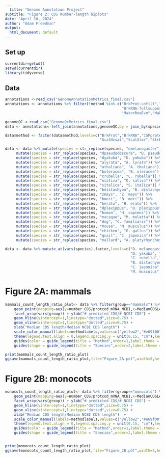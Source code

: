 ```yaml
---
  title: "Genome Annotation Project"
subtitle: "Figure 2: CDS number-length biplots"
date: "April 10, 2024"
author: "Adam Freedman"
output: 
  html_document: default
---
```

  
## Set up
```r
currentdir=getwd()
setwd(currentdir)
library(tidyverse)
``` 

## Data
```r
annotations <-read_csv("GenomeAnnotationMetrics_final.csv")
annotations <- annotations %>% filter(!method %in% c("BrkProt-unfilt","BrkProt-fullsupport","BrkRNA-unfilt",
                                                     "BrkRNA-fullsupport","CGPdenovo","TSEBRA","MakerNoRnaNoEvm",
                                                     "MakerRnaEvm","MakerNoRnaEvm")) 

genomeQC <-read_csv("GenomeQcMetrics_final.csv") 
data <- annotations<-left_join(annotations,genomeQC,by = join_by(species==Species))

data$method <- factor(data$method,levels=c("BrkProt","BrkRNA","CGPprotein","CGPrnaseq",
                                           "ScalHisat","ScalStar","StrHisat","StrStar","MakerRnaNoEvm","TOGA"))

data <- data %>% mutate(species = str_replace(species, "dmelanogaster", "D. melanogaster")) %>%
     mutate(species = str_replace(species, "dpseudoobscura", "D. pseudoobscura")) %>%  
     mutate(species = str_replace(species, "dyakuba", "D. yakuba")) %>%
     mutate(species = str_replace(species, "alyrata", "A. lyrata")) %>%
     mutate(species = str_replace(species, "athaliana", "A. thaliana")) %>%
     mutate(species = str_replace(species, "boleracea", "B. oleracea")) %>%
     mutate(species = str_replace(species, "crubella", "C. rubella")) %>%
     mutate(species = str_replace(species, "osativa", "O. sativa")) %>%
     mutate(species = str_replace(species, "sitalica", "S. italica")) %>%
     mutate(species = str_replace(species, "bdistachyon", "B. distachyon")) %>%
     mutate(species = str_replace(species, "zmays", "Z. mays")) %>%
     mutate(species = str_replace(species, "bmori", "B. mori")) %>%
     mutate(species = str_replace(species, "herato", "H. erato")) %>%
     mutate(species = str_replace(species, "dplexippus", "D. plexippus")) %>%
     mutate(species = str_replace(species, "human", "H. sapiens")) %>%
     mutate(species = str_replace(species, "macaque", "M. mulatta")) %>%
     mutate(species = str_replace(species, "dog", "C. familiaris")) %>%
     mutate(species = str_replace(species, "mouse", "M. musculus")) %>%
     mutate(species = str_replace(species, "chicken", "G. gallus")) %>%
     mutate(species = str_replace(species, "quail", "C. japonica")) %>%
     mutate(species = str_replace(species, "mallard", "A. platyrhynchos"))

data <- data %>% mutate_at(vars(species),factor,levels=c("D. melanogaster","D. pseudoobscura",
                                                         "D. yakuba", "A. thaliana", "A. lyrata","B. oleracea",
                                                         "C. rubella","Z. mays","O. sativa","S. italica",
                                                         "B. distachyon", "G. gallus","A. platyrhynchos",
                                                         "C. japonica","H. sapiens","M. mulatta","C. familiaris",
                                                         "M. musculus","B. mori","H. erato","D. plexippus"))
```


# Figure 2A: mammals 
```r
mammals_count_length_ratio_plot<- data %>% filter(group=="mammals") %>% ggplot() + 
    geom_point(mapping=aes(y=number_CDS/protcod_mRNA_NCBI,x=MedianCDSLength/MedianCDSLength_ncbi,color=method,shape=species),alpha=0.7,size=2) + 
    facet_wrap(vars(group)) + ylab("# predicted CDS/# NCBI CDS") +
    geom_hline(yintercept=1,linetype="dotted",size=0.75) + 
    geom_vline(xintercept=1,linetype="dotted",size=0.75) +
    xlab("Median CDS length/Median NCBI CDS length")  + 
    scale_color_manual(labels=methodlabels,values=c("yellow2","#e69f00", "firebrick1","firebrick4", "lightskyblue", "royalblue3","darkorchid3", "magenta","gray50","#000000")) +
    theme(legend.text.align = 0,legend.spacing.y = unit(0.15, "cm"),legend.key.size= unit(0.5, "cm")) + 
    guides(color = guide_legend(title = "Method",order=1,label.theme = element_text(angle = 0, size=10,face = "plain"))) +
    guides(shape = guide_legend(title = "Species",order=2,label.theme = element_text(angle = 0, size=10,face = "italic")))

print(mammals_count_length_ratio_plot)
ggsave(mammals_count_length_ratio_plot,file="Figure_2A.pdf",width=5,height=4) 
```

# Figure 2B: monocots
```r
monocots_count_length_ratio_plot<- data %>% filter(group=="monocots") %>% ggplot() + 
    geom_point(mapping=aes(y=number_CDS/protcod_mRNA_NCBI,x=MedianCDSLength/MedianCDSLength_ncbi,color=method,shape=species),alpha=0.7,size=2) + 
    facet_wrap(vars(group)) + ylab("# predicted CDS/# NCBI CDS") +
    geom_hline(yintercept=1,linetype="dotted",size=0.75) + 
    geom_vline(xintercept=1,linetype="dotted",size=0.75) +
    xlab("Median CDS length/Median NCBI CDS length")  + 
    scale_color_manual(labels=methodlabels,values=c("yellow2","#e69f00", "firebrick1","firebrick4", "lightskyblue", "royalblue3","darkorchid3", "magenta","gray50","#000000")) +
    theme(legend.text.align = 0,legend.spacing.y = unit(0.15, "cm"),legend.key.size= unit(0.5, "cm")) + 
    guides(color = guide_legend(title = "Method",order=1,label.theme = element_text(angle = 0, size=10,face = "plain"))) +
    guides(shape = guide_legend(title = "Species",order=2,label.theme = element_text(angle = 0, size=10,face = "italic")))


print(monocots_count_length_ratio_plot)
ggsave(monocots_count_length_ratio_plot,file="Figure_2B.pdf",width=5,height=4) 
```

